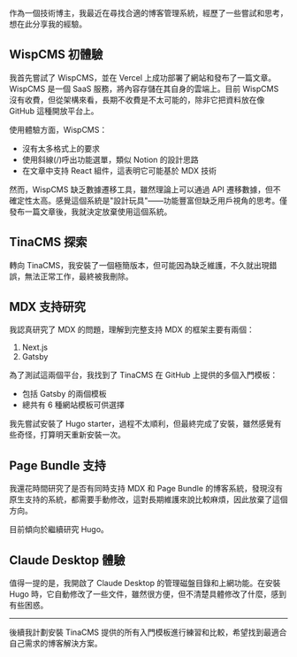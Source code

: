作為一個技術博主，我最近在尋找合適的博客管理系統，經歷了一些嘗試和思考，想在此分享我的經驗。

## WispCMS 初體驗

我首先嘗試了 WispCMS，並在 Vercel 上成功部署了網站和發布了一篇文章。WispCMS 是一個 SaaS 服務，將內容存儲在其自身的雲端上。目前 WispCMS 沒有收費，但從架構來看，長期不收費是不太可能的，除非它把資料放在像 GitHub 這種開放平台上。

使用體驗方面，WispCMS：

* 沒有太多格式上的要求
* 使用斜線(/)呼出功能選單，類似 Notion 的設計思路
* 在文章中支持 React 組件，這表明它可能基於 MDX 技術

然而，WispCMS 缺乏數據遷移工具，雖然理論上可以通過 API 遷移數據，但不確定性太高。感覺這個系統是"設計玩具"——功能豐富但缺乏用戶視角的思考。僅發布一篇文章後，我就決定放棄使用這個系統。

## TinaCMS 探索

轉向 TinaCMS，我安裝了一個極簡版本，但可能因為缺乏維護，不久就出現錯誤，無法正常工作，最終被我刪除。

## MDX 支持研究

我認真研究了 MDX 的問題，理解到完整支持 MDX 的框架主要有兩個：

1. Next.js
2. Gatsby

為了測試這兩個平台，我找到了 TinaCMS 在 GitHub 上提供的多個入門模板：

* 包括 Gatsby 的兩個模板
* 總共有 6 種網站模板可供選擇

我先嘗試安裝了 Hugo starter，過程不太順利，但最終完成了安裝，雖然感覺有些奇怪，打算明天重新安裝一次。

## Page Bundle 支持

我還花時間研究了是否有同時支持 MDX 和 Page Bundle 的博客系統，發現沒有原生支持的系統，都需要手動修改，這對長期維護來說比較麻煩，因此放棄了這個方向。

目前傾向於繼續研究 Hugo。

## Claude Desktop 體驗

值得一提的是，我開啟了 Claude Desktop 的管理磁盤目錄和上網功能。在安裝 Hugo 時，它自動修改了一些文件，雖然很方便，但不清楚具體修改了什麼，感到有些困惑。

***

後續我計劃安裝 TinaCMS 提供的所有入門模板進行練習和比較，希望找到最適合自己需求的博客解決方案。